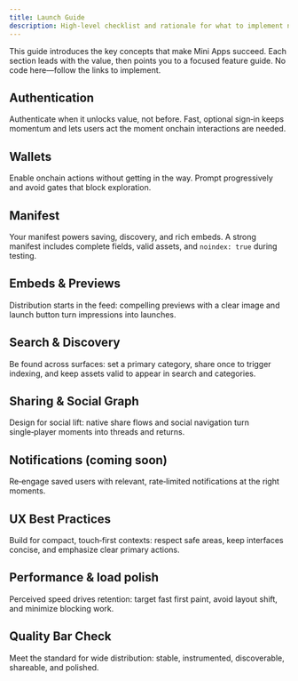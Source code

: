 ```yaml
---
title: Launch Guide 
description: High-level checklist and rationale for what to implement next, with links to bite‑size feature guides
---
```


This guide introduces the key concepts that make Mini Apps succeed. Each section leads with the value, then points you to a focused feature guide. No code here—follow the links to implement.

## Authentication

Authenticate when it unlocks value, not before. Fast, optional sign‑in keeps momentum and lets users act the moment onchain interactions are needed.

<Card title="Farcaster sign‑in (reference)" icon="user" href="/mini-apps/technical-reference/minikit/hooks/useAuthenticate" />

## Wallets

Enable onchain actions without getting in the way. Prompt progressively and avoid gates that block exploration.

<Card title="Provider & Initialization" icon="cog" href="/mini-apps/technical-reference/minikit/provider-and-initialization" />

## Manifest

Your manifest powers saving, discovery, and rich embeds. A strong manifest includes complete fields, valid assets, and `noindex: true` during testing.

<Card title="Manifest" icon="file" href="/mini-apps/features/manifest" />

## Embeds & Previews

Distribution starts in the feed: compelling previews with a clear image and launch button turn impressions into launches.

<Card title="Embeds & Previews" icon="image" href="/mini-apps/features/embeds-and-previews" />

## Search & Discovery

Be found across surfaces: set a primary category, share once to trigger indexing, and keep assets valid to appear in search and categories.

<Card title="Search & Discovery" icon="magnifying-glass" href="/mini-apps/features/search-and-discovery" />

## Sharing & Social Graph

Design for social lift: native share flows and social navigation turn single‑player moments into threads and returns.

<Card title="Sharing & Social Graph" icon="share" href="/mini-apps/features/sharing-and-social-graph" />

## Notifications (coming soon)

Re‑engage saved users with relevant, rate‑limited notifications at the right moments.

<Card title="Notifications" icon="bell" href="/mini-apps/features/notifications" />

## UX Best Practices

Build for compact, touch‑first contexts: respect safe areas, keep interfaces concise, and emphasize clear primary actions.

<CardGroup cols={2}>
  <Card title="UI Patterns" icon="layout" href="/mini-apps/design-ux/ui-patterns" />
  <Card title="Design patterns for Mini Apps" icon="puzzle-piece" href="/mini-apps/design-ux/design-patterns-for-mini-apps" />
</CardGroup>

## Performance & load polish

Perceived speed drives retention: target fast first paint, avoid layout shift, and minimize blocking work.

<Card title="Troubleshooting" icon="wrench" href="/mini-apps/troubleshooting/common-issues" />

## Quality Bar Check

Meet the standard for wide distribution: stable, instrumented, discoverable, shareable, and polished.

<CardGroup cols={2}>
  <Card title="Quality Bar" icon="check-circle" href="/mini-apps/quality-and-publishing/quality-bar" />
  <Card title="Get Featured" icon="star" href="/mini-apps/quality-and-publishing/get-featured-full-guide" />
</CardGroup>


